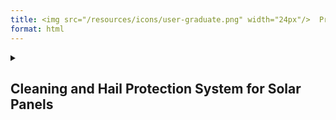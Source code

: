 ```yaml
---
title: <img src="/resources/icons/user-graduate.png" width="24px"/>  Projects/Group-Works
format: html
---
```


<details>
<summary><h2>Cleaning and Hail Protection System for Solar Panels</hs></summary>


**University of Trento** – Master's Degree in Mechatronics Engineering  
**Group members**: Filippo Avi, Alberto Giora, Matteo Manzini, Edoardo Murgia, Andrea Silvan  
**Supervisor**: Prof. Emiliano Rustighi  
**Academic Year**: 2023/2024  
**Course**: Mechanical Design for Mechatronics

### Overview

We developed a multifunctional system to protect photovoltaic panels from hail and ensure optimal performance through autonomous cleaning. The solution integrates a retractable anti-hail net and a rolling brush cleaning mechanism, both actuated by a shared motor-transmission unit.

### Key Features

- Automatic hail detection using a laser disdrometer sensor (ZDM-100)  
- Rolling shutter and cleaning brush powered by a single electric motor  
- Stress and motion analysis of shafts and gear train  
- Finite Element Analysis (FEM) for mechanical verification  
- Low-maintenance design, easy installation on standard panel arrays  
- Water-resistant and IP67-rated components

### Skills Applied

- Mechanical design (CAD, FEM, shaft and gear sizing)  
- Mechatronic integration (sensor-actuator coupling)  
- System simulation and power transmission analysis  
- Team collaboration and report writing (80+ page technical report)

[Download Full Report (PDF)](/resources/files/solar-panel-project.pdf){.btn .btn-primary target="_blank"}

</details>

